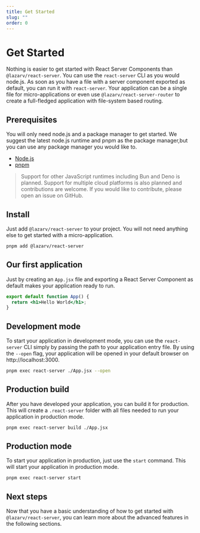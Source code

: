 ```yaml
---
title: Get Started
slug: ""
order: 0
---
```


# Get Started

Nothing is easier to get started with React Server Components than `@lazarv/react-server`. You can use the `react-server` CLI as you would node.js. As soon as you have a file with a server component exported as default, you can run it with `react-server`. Your application can be a single file for micro-applications or even use `@lazarv/react-server-router` to create a full-fledged application with file-system based routing.

## Prerequisites

You will only need node.js and a package manager to get started. We suggest the latest node.js runtime and pnpm as the package manager,but you can use any package manager you would like to.

- [Node.js](https://nodejs.org)
- [pnpm](https://pnpm.io)

> Support for other JavaScript runtimes including Bun and Deno is planned. Support for multiple cloud platforms is also planned and contributions are welcome. If you would like to contribute, please open an issue on GitHub.

## Install

Just add `@lazarv/react-server` to your project. You will not need anything else to get started with a micro-application.

```sh
pnpm add @lazarv/react-server
```

## Our first application

Just by creating an `App.jsx` file and exporting a React Server Component as default makes your application ready to run.

```jsx
export default function App() {
  return <h1>Hello World</h1>;
}
```

## Development mode

To start your application in development mode, you can use the `react-server` CLI simply by passing the path to your application entry file. By using the `--open` flag, your application will be opened in your default browser on http://localhost:3000.

```sh
pnpm exec react-server ./App.jsx --open
```

## Production build

After you have developed your application, you can build it for production. This will create a `.react-server` folder with all files needed to run your application in production mode.

```sh
pnpm exec react-server build ./App.jsx
```

## Production mode

To start your application in production, just use the `start` command. This will start your application in production mode.

```sh
pnpm exec react-server start
```

## Next steps

Now that you have a basic understanding of how to get started with `@lazarv/react-server`, you can learn more about the advanced features in the following sections.
